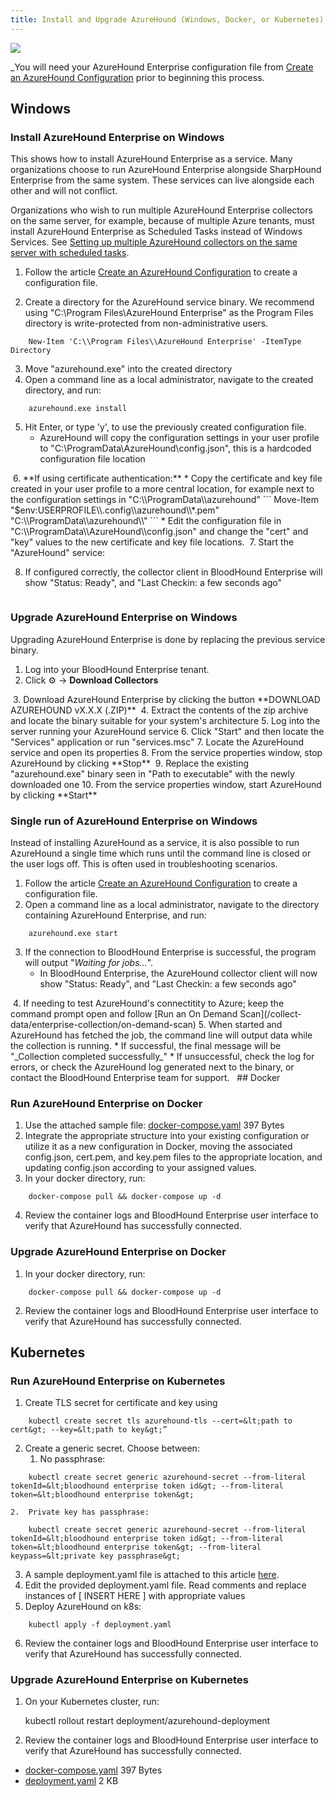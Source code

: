 ```yaml
---
title: Install and Upgrade AzureHound (Windows, Docker, or Kubernetes)
---
```


<Frame>
  <img src="/assets/18246479746331.png"/>
</Frame>

_You will need your AzureHound Enterprise configuration file from [Create an AzureHound Configuration](/install-data-collector/install-azurehound/create-configuration) prior to beginning this process.


## Windows

### Install AzureHound Enterprise on Windows

This shows how to install AzureHound Enterprise as a service. Many organizations choose to run AzureHound Enterprise alongside SharpHound Enterprise from the same system. These services can live alongside each other and will not conflict.

Organizations who wish to run multiple AzureHound Enterprise collectors on the same server, for example, because of multiple Azure tenants, must install AzureHound Enterprise as Scheduled Tasks instead of Windows Services. See [Setting up multiple AzureHound collectors on the same server with scheduled tasks](/install-data-collector/install-azurehound/multiple-collectors).

1.  Follow the article [Create an AzureHound Configuration](/install-data-collector/install-azurehound/create-configuration) to create a configuration file.

2.  Create a directory for the AzureHound service binary. We recommend using "C:\\Program Files\\AzureHound Enterprise" as the Program Files directory is write-protected from non-administrative users.
```
    New-Item 'C:\\Program Files\\AzureHound Enterprise' -ItemType Directory
```
3.  Move "azurehound.exe" into the created directory
4.  Open a command line as a local administrator, navigate to the created directory, and run:
```
    azurehound.exe install
```
5.  Hit Enter, or type 'y', to use the previously created configuration file.
    * AzureHound will copy the configuration settings in your user profile to "C:\\ProgramData\\AzureHound\\config.json", this is a hardcoded configuration file location
<Frame>
  <img src="/assets/image-163.png" alt=""/>
</Frame>
6.  **If using certificate authentication:**
    * Copy the certificate and key file created in your user profile to a more central location, for example next to the configuration settings in "C:\\ProgramData\\azurehound"
```
    Move-Item "$env:USERPROFILE\\.config\\azurehound\\*.pem" "C:\\ProgramData\\azurehound\\"
```
    * Edit the configuration file in "C:\\ProgramData\\AzureHound\\config.json" and change the "cert" and "key" values to the new certificate and key file locations.
<Frame>
  <img src="/assets/image-164.png" alt=""/>
</Frame>
7.  Start the "AzureHound" service:
<Frame>
  <img src="assets/image-165.png/" alt=""/>
</Frame>

8.  If configured correctly, the collector client in BloodHound Enterprise will show "Status: Ready", and "Last Checkin: a few seconds ago"
<Frame>
  <img src="/assets/image-166.png" alt=""/>
</Frame>

### Upgrade AzureHound Enterprise on Windows

Upgrading AzureHound Enterprise is done by replacing the previous service binary.

1.  Log into your BloodHound Enterprise tenant.
2.  Click ⚙️ → **Download Collectors**
<Frame>
  <img src="/assets/image-167.png" alt=""/>
</Frame>
3.  Download AzureHound Enterprise by clicking the button **DOWNLOAD AZUREHOUND vX.X.X (.ZIP)**
<Frame>
  <img src="/assets/image-168.png" alt=""/>
</Frame>
4.  Extract the contents of the zip archive and locate the binary suitable for your system's architecture
5.  Log into the server running your AzureHound service
6.  Click "Start" and then locate the "Services" application or run "services.msc"
7.  Locate the AzureHound service and open its properties
8.  From the service properties window, stop AzureHound by clicking **Stop**
<Frame>
  <img src="/assets/image-169.png" alt=""/>
</Frame>
9.  Replace the existing "azurehound.exe" binary seen in "Path to executable" with the newly downloaded one
10. From the service properties window, start AzureHound by clicking **Start**
<Frame>
  <img src="/assets/image-170.png" alt=""/>
</Frame>


### Single run of AzureHound Enterprise on Windows

Instead of installing AzureHound as a service, it is also possible to run AzureHound a single time which runs until the command line is closed or the user logs off. This is often used in troubleshooting scenarios.

1.  Follow the article [Create an AzureHound Configuration](/install-data-collector/install-azurehound/create-configuration) to create a configuration file.
2.  Open a command line as a local administrator, navigate to the directory containing AzureHound Enterprise, and run:
```
    azurehound.exe start
```
3.  If the connection to BloodHound Enterprise is successful, the program will output "_Waiting for jobs..._".
    * In BloodHound Enterprise, the AzureHound collector client will now show "Status: Ready", and "Last Checkin: a few seconds ago"
<Frame>
  <img src="/assets/image-171.png" alt=""/>
</Frame>
4.  If needing to test AzureHound's connectitity to Azure; keep the command prompt open and follow [Run an On Demand Scan](/collect-data/enterprise-collection/on-demand-scan)
5.  When started and AzureHound has fetched the job, the command line will output data while the collection is running.
    * If successful, the final message will be "_Collection completed successfully_"
    * If unsuccessful, check the log for errors, or check the AzureHound log generated next to the binary, or contact the BloodHound Enterprise team for support.
<Frame>
  <img src="/assets/image-172.png" alt=""/>
</Frame>
<Frame>
  <img src="/assets/image-173.png" alt=""/>
</Frame>
## Docker

### Run AzureHound Enterprise on Docker

1.  Use the attached sample file: [docker-compose.yaml](/assets/docker-compose.yaml) 397 Bytes
2.  Integrate the appropriate structure into your existing configuration or utilize it as a new configuration in Docker, moving the associated config.json, cert.pem, and key.pem files to the appropriate location, and updating config.json according to your assigned values.
3.  In your docker directory, run:
```
    docker-compose pull && docker-compose up -d
```
4.  Review the container logs and BloodHound Enterprise user interface to verify that AzureHound has successfully connected.

### Upgrade AzureHound Enterprise on Docker

1.  In your docker directory, run:
```
    docker-compose pull && docker-compose up -d
```
2.  Review the container logs and BloodHound Enterprise user interface to verify that AzureHound has successfully connected.


## Kubernetes

### Run AzureHound Enterprise on Kubernetes

1.  Create TLS secret for certificate and key using
```
    kubectl create secret tls azurehound-tls --cert=&lt;path to cert&gt; --key=&lt;path to key&gt;”
```
2.  Create a generic secret. Choose between:
    1.  No passphrase:
```
    kubectl create secret generic azurehound-secret --from-literal tokenId=&lt;bloodhound enterprise token id&gt; --from-literal token=&lt;bloodhound enterprise token&gt;
```
    2.  Private key has passphrase:
```
    kubectl create secret generic azurehound-secret --from-literal tokenId=&lt;bloodhound enterprise token id&gt; --from-literal token=&lt;bloodhound enterprise token&gt; --from-literal keypass=&lt;private key passphrase&gt;
```
3.  A sample deployment.yaml file is attached to this article [here](https://support.bloodhoundenterprise.io/assets/9326136548635).
4.  Edit the provided deployment.yaml file. Read comments and replace instances of \[ INSERT HERE \] with appropriate values
5.  Deploy AzureHound on k8s:
```
    kubectl apply -f deployment.yaml
```
6.  Review the container logs and BloodHound Enterprise user interface to verify that AzureHound has successfully connected.

### Upgrade AzureHound Enterprise on Kubernetes

1.  On your Kubernetes cluster, run:

    kubectl rollout restart deployment/azurehound-deployment

2.  Review the container logs and BloodHound Enterprise user interface to verify that AzureHound has successfully connected.

* [docker-compose.yaml](/assets/docker-compose.yaml) 397 Bytes
* [deployment.yaml](/assets/deployment.yaml) 2 KB


